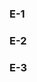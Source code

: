 {{Fleets|friend=Winter 2019 Event}}
===E-1===
{{Fleets|friend=Winter 2019 Event|map=E-1}}
===E-2===
{{Fleets|friend=Winter 2019 Event|map=E-2}}
===E-3===
{{Fleets|friend=Winter 2019 Event|map=E-3}}